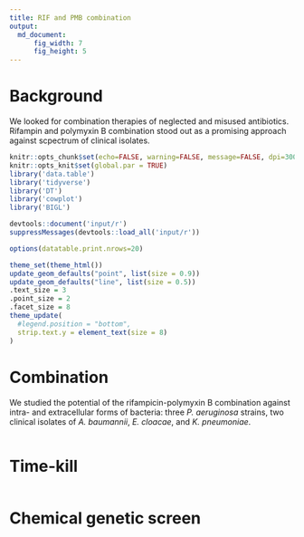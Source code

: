 ```yaml
---
title: RIF and PMB combination
output: 
  md_document:
      fig_width: 7
      fig_height: 5
---
```


# Background 

We looked for combination therapies of neglected and misused antibiotics.
Rifampin and polymyxin B combination stood out as a promising approach against
scpectrum of clinical isolates.


```r
knitr::opts_chunk$set(echo=FALSE, warning=FALSE, message=FALSE, dpi=300)
knitr::opts_knit$set(global.par = TRUE)
library('data.table')
library('tidyverse')
library('DT')
library('cowplot')
library('BIGL')

devtools::document('input/r')
suppressMessages(devtools::load_all('input/r'))

options(datatable.print.nrows=20)

theme_set(theme_html())
update_geom_defaults("point", list(size = 0.9))
update_geom_defaults("line", list(size = 0.5))
.text_size = 3
.point_size = 2
.facet_size = 8
theme_update(
  #legend.position = "bottom",
  strip.text.y = element_text(size = 8)
)
```

# Combination

We studied the potential of the rifampicin-polymyxin B combination against
intra- and extracellular forms of bacteria: three _P. aeruginosa_ strains, 
two clinical isolates of _A. baumannii_, _E. cloacae_, and _K. pneumoniae_.

```r

```


# Time-kill

```r

```



# Chemical genetic screen

```r

```

